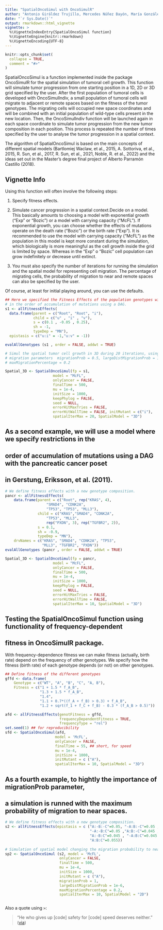 ```yaml
---
title: "SpatialOncoSimul with OncoSimulR"
author: "Antonio Giráldez Trujillo, Mercedes Núñez Bayón, María González Bermejo"
date: "`r Sys.Date()`"
output: rmarkdown::html_vignette
vignette: >
  %\VignetteIndexEntry{SpatialOncoSimul function}
  %\VignetteEngine{knitr::rmarkdown}
  %\VignetteEncoding{UTF-8}
---
```


```r
knitr::opts_chunk$set(
  collapse = TRUE,
  comment = "#>"
)
```

SpatialOncoSimul is a function implemented inside the package OncoSimulR for the
spatial simulation of tumoral cell growth. This function will simulate tumor 
progression from one starting position in a 1D, 2D or 3D grid specified by the user. 
After the first population of tumoral cells is developed with OncoSimulIndiv, a 
small population of tumoral cells will migrate to adjacent or remote spaces based 
on the fitness of the tumor genotypes. The migrating cells will occupied new space 
coordinates and will be combined with an initial population of wild-type cells
present in the new location. Then, the OncoSimulIndiv function will be launched 
again in each space coordinate to simulate tumor progression from the new tumor 
composition in each position. This process is repeated the number of times specified 
by the user to analyse the tumor progression in a spatial context.

The algorithm of SpatialOncoSimul is based on the main concepts of different spatial
models (Bartlomiej Waclaw, et al., 2015, A. Sottoriva, et al., 2015, R. Sun, et al., 
2017, R. Sun, et al., 2021, Noble, R. et al., 2022) and the ideas set out in the 
Master's degree final project of Alberto Parramón Castillo (2018).



## Vignette Info

Using this function will often involve the following steps:

1. Specify fitness effects.


2. Simulate cancer progression in a spatial context.Decide on a model. 
This basically amounts to choosing a model with exponential growth (“Exp” or “Bozic”) 
or a model with carrying capacity (“McFL”). If exponential growth, you can choose 
whether the effects of mutations operate on the death rate (“Bozic”) or the birth 
rate (“Exp”). It is recommended to use the model with carrying capacity ("McFL") 
as the population in this model is kept more constant during the simulation, which 
biologically is more meaningful as the cell growth inside the grid is limited by 
space. Whereas in the "Exp" o "Bozic" cell population can grow indefinitely or 
decrease until extinct.

3. You must also specify the number of iterations for running the simulation and 
the spatial model for representing cell migration. The percentage of migrating cells,
the probability of migration to near and remote spaces can also be specified by 
the user.

Of course, at least for initial playing around, you can use the defaults.



```r
## Here we specified the Fitness Effects of the population genotypes with restrictions 
# in the order of accumulation of mutations using a DAG.
s1 <- allFitnessEffects(
  data.frame(parent = c("Root", "Root", "i"),
             child = c("u" , "i" , "v"),
             s = c(0.1 , -0.05 , 0.25),
             sh = -1,
             typeDep = "MN"),
  epistasis = c("u:i" = -1,"u:v" = -1))

evalAllGenotypes (s1 , order = FALSE, addwt = TRUE)

# Simul the spatial tumor cell growth in 3D during 20 iterations, using default
# migration parameters  migrationProb = 0.5, largeDistMigrationProb = 1e-6, 
# maxMigrationPercentage = 0.2

Spatial_3D <- SpatialOncoSimul(fp = s1,
                      model = "McFL",
                      onlyCancer = FALSE,
                      finalTime = 500,
                      mu = 1e-4,
                      initSize = 1000,
                      keepPhylog = FALSE,
                      seed = NULL,
                      errorHitMaxTries = FALSE,
                      errorHitWallTime = FALSE, initMutant = c("i"), 
                      spatialIterMax = 20, SpatialModel = "3D")
```


## As a second example, we will use a model where we specify restrictions in the 
## order of accumulation of mutations using a DAG with the pancreatic cancer poset 
## in Gerstung, Eriksson, et al. (2011).


```r
# We define fitness effects with a new genotype composition.
pancr <- allFitnessEffects(
    data.frame(parent = c("Root", rep("KRAS", 4), 
                   "SMAD4", "CDNK2A", 
                   "TP53", "TP53", "MLL3"),
               child = c("KRAS","SMAD4", "CDNK2A", 
                   "TP53", "MLL3",
                   rep("PXDN", 3), rep("TGFBR2", 2)),
               s = 0.1,
               sh = -0.9,
               typeDep = "MN"),
    drvNames = c("KRAS", "SMAD4", "CDNK2A", "TP53", 
                 "MLL3", "TGFBR2", "PXDN"))
evalAllGenotypes (pancr , order = FALSE, addwt = TRUE)

Spatial_3D <- SpatialOncoSimul(fp = pancr,
                      model = "McFL",
                      onlyCancer = FALSE,
                      finalTime = 500,
                      mu = 1e-4,
                      initSize = 1000,
                      keepPhylog = FALSE,
                      seed = NULL,
                      errorHitMaxTries = FALSE,
                      errorHitWallTime = FALSE, 
                      spatialIterMax = 10, SpatialModel = "3D")
```

## Testing the SpatialOncoSimul function using functionality of frequency-dependent 
## fitness in OncoSimulR package. 

With frequency-dependence fitness we can make fitness (actually, birth rate) depend 
on the frequency of other genotypes. We specify how the fitness (birth rate) of 
each genotype depends (or not) on other genotypes.


```r
## Define fitness of the different genotypes
gffd <- data.frame(
    Genotype = c("WT", "A", "B", "C", "A, B"), 
    Fitness = c("1 + 1.5 * f_A_B",
                "1.3 + 1.5 * f_A_B",
                "1.4",
                "1.1 + 0.7*((f_A + f_B) > 0.3) + f_A_B",
                "1.2 + sqrt(f_1 + f_C + f_B) - 0.3 * (f_A_B > 0.5)"))

afd <- allFitnessEffects(genotFitness = gffd, 
                         frequencyDependentFitness = TRUE,
                         frequencyType = "rel")
set.seed(1) ## for reproducibility
sfd <- SpatialOncoSimul(afd, 
                       model = 'McFL',
                       onlyCancer = FALSE,
                       finalTime = 55, ## short, for speed
                       mu = 1e-4,
                       initSize = 1000,
                       initMutant = c ("A"),
                       spatialIterMax = 10, SpatialModel = "3D")
```


## As a fourth example, to hightly the importance of migrationProb parameter, 
## a simulation is runned with the maximum probability of migration to near spaces.

```r
# We define fitness effects with a new genotype composition.
s2 <- allFitnessEffects(epistasis = c ("A:-B:-C"=0.05, "-A:B:-C"=0.05 , 
                                       "-A:-B:C"=0.05 ,"A:B:-C"=0.045 , 
                                       "A:-B:C"=0.045 , "-A:B:C"=0.045 ,
                                       "A:B:C"=0.055))
                                   
# Simulation of spatial model changing the migration probability to near spaces.
sp2 <- SpatialOncoSimul (s2, model = 'McFL',
                         onlyCancer = FALSE,
                         finalTime = 500,
                         mu = 1e-4,
                         initSize = 1000,
                         initMutant = c ("A"),
                         migrationProb = 1, 
                         largeDistMigrationProb = 1e-6, 
                         maxMigrationPercentage = 0.2,
                         spatialIterMax = 10, SpatialModel = "2D")



```
Also a quote using `>`:

> "He who gives up [code] safety for [code] speed deserves neither."
([via](https://twitter.com/hadleywickham/status/504368538874703872))
